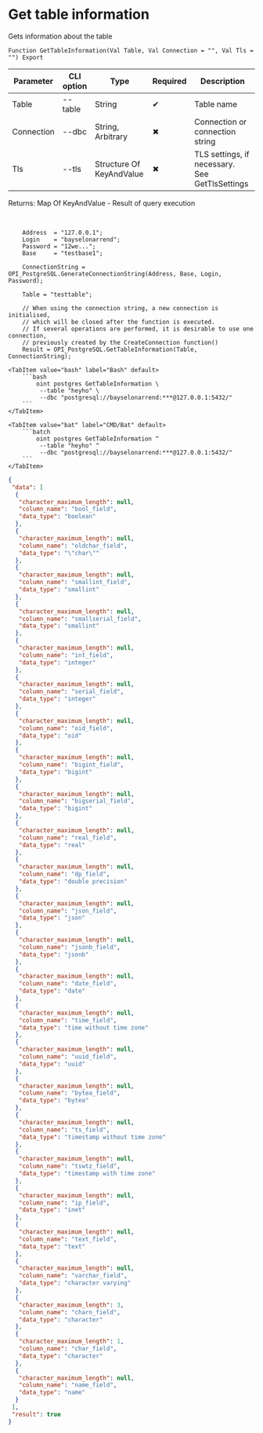 ﻿---
sidebar_position: 4
---


# Get table information
 Gets information about the table



`Function GetTableInformation(Val Table, Val Connection = "", Val Tls = "") Export`

  | Parameter | CLI option | Type | Required | Description |
  |-|-|-|-|-|
  | Table | --table | String | &#x2714; | Table name |
  | Connection | --dbc | String, Arbitrary | &#x2716; | Connection or connection string |
  | Tls | --tls | Structure Of KeyAndValue | &#x2716; | TLS settings, if necessary. See GetTlsSettings |

  
  Returns:  Map Of KeyAndValue - Result of query execution

<br/>




```bsl title="1C:Enterprise/OneScript code example"
    Address  = "127.0.0.1";
    Login    = "bayselonarrend";
    Password = "12we...";
    Base     = "testbase1";

    ConnectionString = OPI_PostgreSQL.GenerateConnectionString(Address, Base, Login, Password);

    Table = "testtable";

    // When using the connection string, a new connection is initialised,
    // which will be closed after the function is executed.
    // If several operations are performed, it is desirable to use one connection,
    // previously created by the CreateConnection function()
    Result = OPI_PostgreSQL.GetTableInformation(Table, ConnectionString);
```
 

 <Tabs>
  
    <TabItem value="bash" label="Bash" default>
        ```bash
            oint postgres GetTableInformation \
             --table "heyho" \
             --dbc "postgresql://bayselonarrend:***@127.0.0.1:5432/"
        ```
    </TabItem>
  
    <TabItem value="bat" label="CMD/Bat" default>
        ```batch
            oint postgres GetTableInformation ^
             --table "heyho" ^
             --dbc "postgresql://bayselonarrend:***@127.0.0.1:5432/"
        ```
    </TabItem>
</Tabs>


```json title="Result"
{
 "data": [
  {
   "character_maximum_length": null,
   "column_name": "bool_field",
   "data_type": "boolean"
  },
  {
   "character_maximum_length": null,
   "column_name": "oldchar_field",
   "data_type": "\"char\""
  },
  {
   "character_maximum_length": null,
   "column_name": "smallint_field",
   "data_type": "smallint"
  },
  {
   "character_maximum_length": null,
   "column_name": "smallserial_field",
   "data_type": "smallint"
  },
  {
   "character_maximum_length": null,
   "column_name": "int_field",
   "data_type": "integer"
  },
  {
   "character_maximum_length": null,
   "column_name": "serial_field",
   "data_type": "integer"
  },
  {
   "character_maximum_length": null,
   "column_name": "oid_field",
   "data_type": "oid"
  },
  {
   "character_maximum_length": null,
   "column_name": "bigint_field",
   "data_type": "bigint"
  },
  {
   "character_maximum_length": null,
   "column_name": "bigserial_field",
   "data_type": "bigint"
  },
  {
   "character_maximum_length": null,
   "column_name": "real_field",
   "data_type": "real"
  },
  {
   "character_maximum_length": null,
   "column_name": "dp_field",
   "data_type": "double precision"
  },
  {
   "character_maximum_length": null,
   "column_name": "json_field",
   "data_type": "json"
  },
  {
   "character_maximum_length": null,
   "column_name": "jsonb_field",
   "data_type": "jsonb"
  },
  {
   "character_maximum_length": null,
   "column_name": "date_field",
   "data_type": "date"
  },
  {
   "character_maximum_length": null,
   "column_name": "time_field",
   "data_type": "time without time zone"
  },
  {
   "character_maximum_length": null,
   "column_name": "uuid_field",
   "data_type": "uuid"
  },
  {
   "character_maximum_length": null,
   "column_name": "bytea_field",
   "data_type": "bytea"
  },
  {
   "character_maximum_length": null,
   "column_name": "ts_field",
   "data_type": "timestamp without time zone"
  },
  {
   "character_maximum_length": null,
   "column_name": "tswtz_field",
   "data_type": "timestamp with time zone"
  },
  {
   "character_maximum_length": null,
   "column_name": "ip_field",
   "data_type": "inet"
  },
  {
   "character_maximum_length": null,
   "column_name": "text_field",
   "data_type": "text"
  },
  {
   "character_maximum_length": null,
   "column_name": "varchar_field",
   "data_type": "character varying"
  },
  {
   "character_maximum_length": 3,
   "column_name": "charn_field",
   "data_type": "character"
  },
  {
   "character_maximum_length": 1,
   "column_name": "char_field",
   "data_type": "character"
  },
  {
   "character_maximum_length": null,
   "column_name": "name_field",
   "data_type": "name"
  }
 ],
 "result": true
}
```

